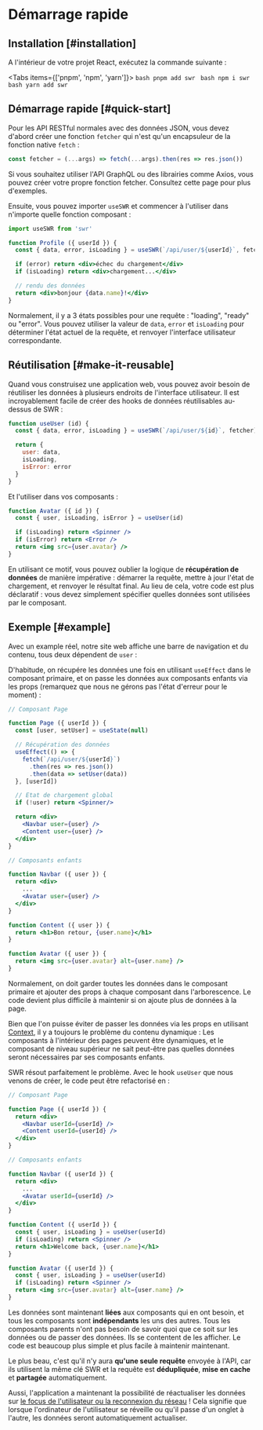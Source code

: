 
# Démarrage rapide

## Installation [#installation]

A l'intérieur de votre projet React, exécutez la commande suivante :

<Tabs items={['pnpm', 'npm', 'yarn']}>
  <Tab>
    ```bash
    pnpm add swr
    ```
  </Tab>
  <Tab>
    ```bash
    npm i swr
    ```
  </Tab>
  <Tab>
    ```bash
    yarn add swr
    ```
  </Tab>
</Tabs>

## Démarrage rapide [#quick-start]

Pour les API RESTful normales avec des données JSON, vous devez d'abord créer une fonction `fetcher` qui n'est qu'un encapsuleur de la fonction native `fetch` :

```jsx
const fetcher = (...args) => fetch(...args).then(res => res.json())
```

<Callout emoji="💡">
  Si vous souhaitez utiliser l'API GraphQL ou des librairies comme Axios, vous pouvez créer votre propre fonction fetcher.
  Consultez <Link href="/docs/data-fetching">cette page</Link> pour plus d'exemples.
</Callout>

Ensuite, vous pouvez importer `useSWR` et commencer à l'utiliser dans n'importe quelle fonction composant :

```jsx
import useSWR from 'swr'

function Profile ({ userId }) {
  const { data, error, isLoading } = useSWR(`/api/user/${userId}`, fetcher)

  if (error) return <div>échec du chargement</div>
  if (isLoading) return <div>chargement...</div>

  // rendu des données
  return <div>bonjour {data.name}!</div>
}
```

Normalement, il y a 3 états possibles pour une requête : "loading", "ready" ou "error". Vous pouvez utiliser la valeur de `data`, `error` et `isLoading` pour déterminer l'état actuel de la requête, et renvoyer l'interface utilisateur correspondante.

## Réutilisation [#make-it-reusable]

Quand vous construisez une application web, vous pouvez avoir besoin de réutiliser les données à plusieurs endroits de l'interface utilisateur. Il est incroyablement facile de créer des hooks de données réutilisables au-dessus de SWR :

```jsx
function useUser (id) {
  const { data, error, isLoading } = useSWR(`/api/user/${id}`, fetcher)

  return {
    user: data,
    isLoading,
    isError: error
  }
}
```

Et l'utiliser dans vos composants :

```jsx
function Avatar ({ id }) {
  const { user, isLoading, isError } = useUser(id)

  if (isLoading) return <Spinner />
  if (isError) return <Error />
  return <img src={user.avatar} />
}
```

En utilisant ce motif, vous pouvez oublier la logique de **récupération de données** de manière impérative : démarrer la requête, mettre à jour l'état de chargement, et renvoyer le résultat final.
Au lieu de cela, votre code est plus déclaratif : vous devez simplement spécifier quelles données sont utilisées par le composant.

## Exemple [#example]

Avec un example réel, notre site web affiche une barre de navigation et du contenu, tous deux dépendent de `user` :


<div className="mt-8">
  <Welcome/>
</div>

D'habitude, on récupére les données une fois en utilisant `useEffect` dans le composant primaire, et on passe les données aux composants enfants via les props (remarquez que nous ne gérons pas l'état d'erreur pour le moment) :

```jsx {7-11,17,18,27}
// Composant Page

function Page ({ userId }) {
  const [user, setUser] = useState(null)

  // Récupération des données
  useEffect(() => {
    fetch(`/api/user/${userId}`)
      .then(res => res.json())
      .then(data => setUser(data))
  }, [userId])

  // Etat de chargement global
  if (!user) return <Spinner/>

  return <div>
    <Navbar user={user} />
    <Content user={user} />
  </div>
}

// Composants enfants

function Navbar ({ user }) {
  return <div>
    ...
    <Avatar user={user} />
  </div>
}

function Content ({ user }) {
  return <h1>Bon retour, {user.name}</h1>
}

function Avatar ({ user }) {
  return <img src={user.avatar} alt={user.name} />
}
```

Normalement, on doit garder toutes les données dans le composant primaire et ajouter des props à chaque composant dans l'arborescence.
Le code devient plus difficile à maintenir si on ajoute plus de données à la page.

Bien que l'on puisse éviter de passer les données via les props en utilisant [Context](https://react.dev/learn/passing-data-deeply-with-context), il y a toujours le problème du contenu dynamique :
Les composants à l'intérieur des pages peuvent être dynamiques, et le composant de niveau supérieur ne sait peut-être pas quelles données seront nécessaires par ses composants enfants.

SWR résout parfaitement le problème. Avec le hook `useUser` que nous venons de créer, le code peut être refactorisé en :

```jsx {20,26}
// Composant Page

function Page ({ userId }) {
  return <div>
    <Navbar userId={userId} />
    <Content userId={userId} />
  </div>
}

// Composants enfants

function Navbar ({ userId }) {
  return <div>
    ...
    <Avatar userId={userId} />
  </div>
}

function Content ({ userId }) {
  const { user, isLoading } = useUser(userId)
  if (isLoading) return <Spinner />
  return <h1>Welcome back, {user.name}</h1>
}

function Avatar ({ userId }) {
  const { user, isLoading } = useUser(userId)
  if (isLoading) return <Spinner />
  return <img src={user.avatar} alt={user.name} />
}
```

Les données sont maintenant **liées** aux composants qui en ont besoin, et tous les composants sont **indépendants** les uns des autres.
Tous les composants parents n'ont pas besoin de savoir quoi que ce soit sur les données ou de passer des données. Ils se contentent de les afficher.
Le code est beaucoup plus simple et plus facile à maintenir maintenant.

Le plus beau, c'est qu'il n'y aura **qu'une seule requête** envoyée à l'API, car ils utilisent la même clé SWR et la requête est **dédupliquée**, **mise en cache** et **partagée** automatiquement.

Aussi, l'application a maintenant la possibilité de réactualiser les données sur [le focus de l'utilisateur ou la reconnexion du réseau](/docs/revalidation) !
Cela signifie que lorsque l'ordinateur de l'utilisateur se réveille ou qu'il passe d'un onglet à l'autre, les données seront automatiquement actualiser.
